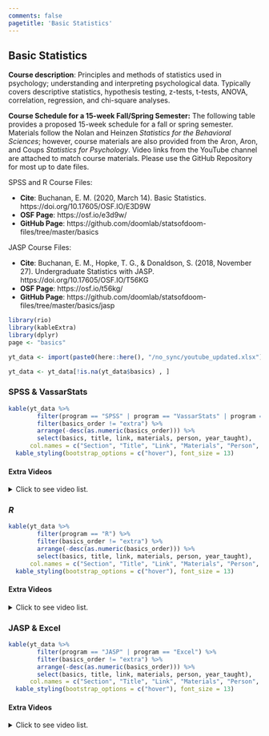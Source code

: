 ```yaml
---
comments: false
pagetitle: 'Basic Statistics'
---
```


## Basic Statistics

**Course description**: Principles and methods of statistics used in psychology; understanding and interpreting psychological data. Typically covers descriptive statistics, hypothesis testing, z-tests, t-tests, ANOVA, correlation, regression, and chi-square analyses. 

**Course Schedule for a 15-week Fall/Spring Semester:** The following table provides a proposed 15-week schedule for a fall or spring semester. Materials follow the Nolan and Heinzen _Statistics for the Behavioral Sciences_; however, course materials are also provided from the Aron, Aron, and Coups _Statistics for Psychology_. Video links from the YouTube channel are attached to match course materials. Please use the GitHub Repository for most up to date files.

SPSS and R Course Files: 

- **Cite**: Buchanan, E. M. (2020, March 14). Basic Statistics. https://doi.org/10.17605/OSF.IO/E3D9W 
- **OSF Page**: https://osf.io/e3d9w/
- **GitHub Page**: https://github.com/doomlab/statsofdoom-files/tree/master/basics

JASP Course Files:

- **Cite**: Buchanan, E. M., Hopke, T. G., & Donaldson, S. (2018, November 27). Undergraduate Statistics with JASP. https://doi.org/10.17605/OSF.IO/T56KG 
- **OSF Page**: https://osf.io/t56kg/
- **GitHub Page**: https://github.com/doomlab/statsofdoom-files/tree/master/basics/jasp

```r
library(rio)
library(kableExtra)
library(dplyr)
page <- "basics"

yt_data <- import(paste0(here::here(), "/no_sync/youtube_updated.xlsx"))

yt_data <- yt_data[!is.na(yt_data$basics) , ]
```

### SPSS & VassarStats

```r
kable(yt_data %>% 
        filter(program == "SPSS" | program == "VassarStats" | program == "na") %>% 
        filter(basics_order != "extra") %>% 
        arrange(-desc(as.numeric(basics_order))) %>%
        select(basics, title, link, materials, person, year_taught),
      col.names = c("Section", "Title", "Link", "Materials", "Person", "Year Taught")) %>% 
  kable_styling(bootstrap_options = c("hover"), font_size = 13)
```

#### Extra Videos

<details>

  <summary>
  Click to see video list.
  </summary>

```r
kable(yt_data %>% 
        filter(program == "SPSS" | program == "VassarStats" | program == "na") %>% 
        filter(basics_order == "extra") %>% 
        arrange(desc(basics)) %>% 
        select(basics, title, link, materials, person, year_taught),
      col.names = c("Section", "Title", "Link", "Materials", "Person", "Year Taught")) %>% 
  kable_styling(bootstrap_options = c("hover"), font_size = 13)
```

</details>

### *R* 

```r
kable(yt_data %>% 
        filter(program == "R") %>% 
        filter(basics_order != "extra") %>% 
        arrange(-desc(as.numeric(basics_order))) %>%
        select(basics, title, link, materials, person, year_taught),
      col.names = c("Section", "Title", "Link", "Materials", "Person", "Year Taught")) %>% 
  kable_styling(bootstrap_options = c("hover"), font_size = 13)
```

#### Extra Videos

<details>

  <summary>
  Click to see video list.
  </summary>

```r
kable(yt_data %>% 
        filter(program == "R") %>% 
        filter(basics_order == "extra") %>% 
        arrange(desc(basics)) %>% 
        select(basics, title, link, materials, person, year_taught),
      col.names = c("Section", "Title", "Link", "Materials", "Person", "Year Taught")) %>% 
  kable_styling(bootstrap_options = c("hover"), font_size = 13)
```

</details>

### JASP & Excel

```r
kable(yt_data %>% 
        filter(program == "JASP" | program == "Excel") %>% 
        filter(basics_order != "extra") %>% 
        arrange(-desc(as.numeric(basics_order))) %>%
        select(basics, title, link, materials, person, year_taught),
      col.names = c("Section", "Title", "Link", "Materials", "Person", "Year Taught")) %>% 
  kable_styling(bootstrap_options = c("hover"), font_size = 13)
```

#### Extra Videos

<details>

  <summary>
  Click to see video list.
  </summary>

```r
kable(yt_data %>% 
        filter(program == "JASP" | program == "Excel") %>% 
        filter(basics_order == "extra") %>% 
        arrange(desc(basics)) %>% 
        select(basics, title, link, materials, person, year_taught),
      col.names = c("Section", "Title", "Link", "Materials", "Person", "Year Taught")) %>% 
  kable_styling(bootstrap_options = c("hover"), font_size = 13)
```

</details>